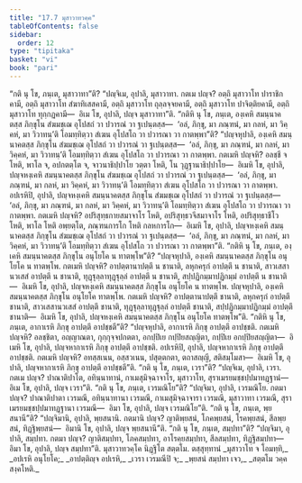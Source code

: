 ```yaml
---
title: "17.7 มุสาวาทวคฺค"
tableOfContents: false
sidebar:
  order: 12
type: "tipitaka"
basket: "vi"
book: "pari"
---
```



<DynamicBreadcrumb />

<Division number="444" book="pari">

<Paragraph number="2069" book="pari">
“กติ นุ โข, ภนฺเต, มุสาวาทา”ติ? “ปญฺจิเม, อุปาลิ, มุสาวาทา. กตเม ปญฺจ? อตฺถิ มุสาวาโท ปาราชิกคามี, อตฺถิ มุสาวาโท สํฆาทิเสสคามี, อตฺถิ มุสาวาโท ถุลฺลจฺจยคามี, อตฺถิ มุสาวาโท ปาจิตฺติยคามี, อตฺถิ มุสาวาโท ทุกฺกฏคามี—  อิเม โข, อุปาลิ, ปญฺจ มุสาวาทา”ติ.
</Paragraph>

</Division>
<Division number="445" book="pari">

<Paragraph number="2070" book="pari">
“กติหิ นุ โข, ภนฺเต, องฺเคหิ สมนฺนาคตสฺส ภิกฺขุโน สํฆมชฺเฌ อุโปสถํ วา ปวารณํ วา ฐเปนฺตสฺส—  ‘อลํ, ภิกฺขุ, มา ภณฺฑนํ, มา กลหํ, มา วิคฺคหํ, มา วิวาทนฺ’ติ โอมทฺทิตฺวา สํเฆน อุโปสโถ วา ปวารณา วา กาตพฺพา”ติ?
</Paragraph>

<Paragraph number="2071" book="pari">
“ปญฺจหุปาลิ, องฺเคหิ สมนฺนาคตสฺส ภิกฺขุโน สํฆมชฺเฌ อุโปสถํ วา ปวารณํ วา ฐเปนฺตสฺส—  ‘อลํ, ภิกฺขุ, มา ภณฺฑนํ, มา กลหํ, มา วิคฺคหํ, มา วิวาทนฺ’ติ โอมทฺทิตฺวา สํเฆน อุโปสโถ วา ปวารณา วา กาตพฺพา. กตเมหิ ปญฺจหิ? อลชฺชี จ โหติ, พาโล จ, อปกตตฺโต จ, จาวนาธิปฺปาโย วตฺตา โหติ, โน วุฏฺฐานาธิปฺปาโย—  อิเมหิ โข, อุปาลิ, ปญฺจหงฺเคหิ สมนฺนาคตสฺส ภิกฺขุโน สํฆมชฺเฌ อุโปสถํ วา ปวารณํ วา ฐเปนฺตสฺส—  ‘อลํ, ภิกฺขุ, มา ภณฺฑนํ, มา กลหํ, มา วิคฺคหํ, มา วิวาทนฺ’ติ โอมทฺทิตฺวา สํเฆน อุโปสโถ วา ปวารณา วา กาตพฺพา.
</Paragraph>

<Paragraph number="2072" book="pari">
อปเรหิปิ, อุปาลิ, ปญฺจหงฺเคหิ สมนฺนาคตสฺส ภิกฺขุโน สํฆมชฺเฌ อุโปสถํ วา ปวารณํ วา ฐเปนฺตสฺส—  ‘อลํ, ภิกฺขุ, มา ภณฺฑนํ, มา กลหํ, มา วิคฺคหํ, มา วิวาทนฺ’ติ โอมทฺทิตฺวา สํเฆน อุโปสโถ วา ปวารณา วา กาตพฺพา. กตเมหิ ปญฺจหิ? อปริสุทฺธกายสมาจาโร โหติ, อปริสุทฺธวจีสมาจาโร โหติ, อปริสุทฺธาชีโว โหติ, พาโล โหติ อพฺยตฺโต, ภณฺฑนการโก โหติ กลหการโก—  อิเมหิ โข, อุปาลิ, ปญฺจหงฺเคหิ สมนฺนาคตสฺส ภิกฺขุโน สํฆมชฺเฌ อุโปสถํ วา ปวารณํ วา ฐเปนฺตสฺส—  ‘อลํ, ภิกฺขุ, มา ภณฺฑนํ, มา กลหํ, มา วิคฺคหํ, มา วิวาทนฺ’ติ โอมทฺทิตฺวา สํเฆน อุโปสโถ วา ปวารณา วา กาตพฺพา”ติ.
</Paragraph>

</Division>
<Division number="446" book="pari">

<Paragraph number="2073" book="pari">
“กติหิ นุ โข, ภนฺเต, องฺเคหิ สมนฺนาคตสฺส ภิกฺขุโน อนุโยโค น ทาตพฺโพ”ติ?
</Paragraph>

<Paragraph number="2074" book="pari">
“ปญฺจหุปาลิ, องฺเคหิ สมนฺนาคตสฺส ภิกฺขุโน อนุโยโค น ทาตพฺโพ. กตเมหิ ปญฺจหิ? อาปตฺตานาปตฺตึ น ชานาติ, ลหุกครุกํ อาปตฺตึ น ชานาติ, สาวเสสานวเสสํ อาปตฺตึ น ชานาติ, ทุฏฺฐุลฺลาทุฏฺฐุลฺลํ อาปตฺตึ น ชานาติ, สปฺปฏิกมฺมาปฏิกมฺมํ อาปตฺตึ น ชานาติ—  อิเมหิ โข, อุปาลิ, ปญฺจหงฺเคหิ สมนฺนาคตสฺส ภิกฺขุโน อนุโยโค น ทาตพฺโพ.
</Paragraph>

<Paragraph number="2075" book="pari">
ปญฺจหุปาลิ, องฺเคหิ สมนฺนาคตสฺส ภิกฺขุโน อนุโยโค ทาตพฺโพ. กตเมหิ ปญฺจหิ? อาปตฺตานาปตฺตึ ชานาติ, ลหุกครุกํ อาปตฺตึ ชานาติ, สาวเสสานวเสสํ อาปตฺตึ ชานาติ, ทุฏฺฐุลฺลาทุฏฺฐุลฺลํ อาปตฺตึ ชานาติ, สปฺปฏิกมฺมาปฏิกมฺมํ อาปตฺตึ ชานาติ—  อิเมหิ โข, อุปาลิ, ปญฺจหงฺเคหิ สมนฺนาคตสฺส ภิกฺขุโน อนุโยโค ทาตพฺโพ”ติ.
</Paragraph>

</Division>
<Division number="447" book="pari">

<Paragraph number="2076" book="pari">
“กติหิ นุ โข, ภนฺเต, อากาเรหิ ภิกฺขุ อาปตฺตึ อาปชฺชตี”ติ? “ปญฺจหุปาลิ, อากาเรหิ ภิกฺขุ อาปตฺตึ อาปชฺชติ. กตเมหิ ปญฺจหิ? อลชฺชิตา, อญฺญาณตา, กุกฺกุจฺจปกตตา, อกปฺปิเย กปฺปิยสญฺญิตา, กปฺปิเย อกปฺปิยสญฺญิตา—  อิเมหิ โข, อุปาลิ, ปญฺจหากาเรหิ ภิกฺขุ อาปตฺตึ อาปชฺชติ.
</Paragraph>

<Paragraph number="2077" book="pari">
อปเรหิปิ, อุปาลิ, ปญฺจหากาเรหิ ภิกฺขุ อาปตฺตึ อาปชฺชติ. กตเมหิ ปญฺจหิ? อทสฺสเนน, อสฺสวเนน, ปสุตฺตกตา, ตถาสญฺญี, สติสมฺโมสา—  อิเมหิ โข, อุปาลิ, ปญฺจหากาเรหิ ภิกฺขุ อาปตฺตึ อาปชฺชตี”ติ.
</Paragraph>

</Division>
<Division number="448" book="pari">

<Paragraph number="2078" book="pari">
“กติ นุ โข, ภนฺเต, เวรา”ติ? “ปญฺจิเม, อุปาลิ, เวรา. กตเม ปญฺจ? ปาณาติปาโต, อทินฺนาทานํ, กาเมสุมิจฺฉาจาโร, มุสาวาโท, สุราเมรยมชฺชปฺปมาทฏฺฐานํ—  อิเม โข, อุปาลิ, ปญฺจ เวรา”ติ.
</Paragraph>

<Paragraph number="2079" book="pari">
“กติ นุ โข, ภนฺเต, เวรมณิโย”ติ? “ปญฺจิมา, อุปาลิ, เวรมณิโย. กตมา ปญฺจ? ปาณาติปาตา เวรมณี, อทินฺนาทานา เวรมณี, กาเมสุมิจฺฉาจารา เวรมณี, มุสาวาทา เวรมณี, สุราเมรยมชฺชปฺปมาทฏฺฐานา เวรมณี—  อิมา โข, อุปาลิ, ปญฺจ เวรมณิโย”ติ.
</Paragraph>

</Division>
<Division number="449" book="pari">

<Paragraph number="2080" book="pari">
“กติ นุ โข, ภนฺเต, พฺยสนานี”ติ? “ปญฺจิมานิ, อุปาลิ, พฺยสนานิ. กตมานิ ปญฺจ? ญาติพฺยสนํ, โภคพฺยสนํ, โรคพฺยสนํ, สีลพฺยสนํ, ทิฏฺฐิพฺยสนํ—  อิมานิ โข, อุปาลิ, ปญฺจ พฺยสนานี”ติ.
</Paragraph>

<Paragraph number="2081" book="pari">
“กติ นุ โข, ภนฺเต, สมฺปทา”ติ? “ปญฺจิมา, อุปาลิ, สมฺปทา. กตมา ปญฺจ? ญาติสมฺปทา, โภคสมฺปทา, อาโรคฺยสมฺปทา, สีลสมฺปทา, ทิฏฺฐิสมฺปทา—  อิมา โข, อุปาลิ, ปญฺจ สมฺปทา”ติ.

</Paragraph>
</Division>

<Paragraph number="2082" type="center" book="pari">
มุสาวาทวคฺโค นิฏฺฐิโต สตฺตโม.



</Paragraph>

<Paragraph number="2083" type="center" book="pari">
ตสฺสุทฺทานํ


</Paragraph>

<Paragraph number="2084" type="verses" book="pari">
_มุสาวาโท จ โอมทฺทิ,_  
_อปเรหิ อนุโยโค;_  
_อาปตฺติญฺจ อปเรหิ,_  
_เวรา เวรมณีปิ จ;_  
_พฺยสนํ สมฺปทา เจว,_  
_สตฺตโม วคฺคสงฺคโหติ._
</Paragraph>